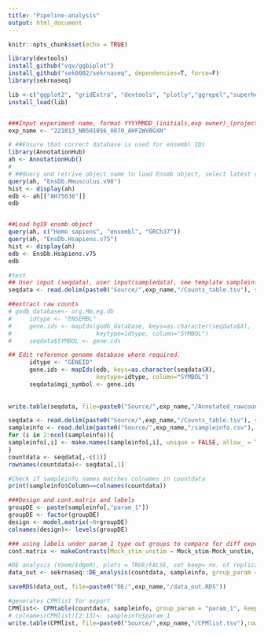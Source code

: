 ```yaml
---
title: "Pipeline-analysis"
output: html_document
---
```


```r
knitr::opts_chunk$set(echo = TRUE)

library(devtools)
install_github("vqv/ggbiplot")
install_github("sek0002/sekrnaseq", dependencies=T, force=F)
library(sekrnaseq)

lib <-c("ggplot2", "gridExtra", "devtools", "plotly","ggrepel","superheat","tidyverse",'viridis','data.table','heatmaply',"dplyr","ggbiplot", "DESeq2","superheat","edgeR","limma","Glimma","gplots","org.Mm.eg.db","RColorBrewer","fgsea","gridExtra","DEFormats","statmod","org.Hs.eg.db","pheatmap","edgeR","svglite","biomaRt","msigdbr","fgsea","clusterProfiler","enrichplot","DOSE","plyr","ggrastr","Rsamtools","rtracklayer","GenomicAlignments","bedr","Rsubread","GenomicFeatures","doParallel","BiocParallel", "GenomicAlignments","GenomicRanges","rtracklayer","ChIPQC","Rsamtools","Gviz","GenomicFeatures","RMariaDB","BiocParallel","tools","ChIPseeker","TxDb.Mmusculus.UCSC.mm10.knownGene","EnsDb.Mmusculus.v79","clusterProfiler","AnnotationDbi","org.Mm.eg.db","dplyr","diffloop","DiffBind","systemPipeR","plotly","EnsDb.Hsapiens.v75","EnsDb.Mmusculus.v79","AnnotationHub")
install_load(lib)


###Input experiment name, format YYYYMMDD_(initials,exp owner)_(projectID/name of experiment)_(special conditions/info). Avoid using spaces and any special characters aside from - and _. Place a folder with the same name, and move Source files to that folder.
exp_name <- "221013_NB501056_0870_AHF2WVBGXN"

```

```r
# ##Ensure that correct database is used for ensembl IDs
library(AnnotationHub)
ah <- AnnotationHub()
# 
# ##Query and retrive object name to load Ensmb object, select latest version of GRCm38, load other objects here
query(ah, "EnsDb.Mmusculus.v98")
hist <- display(ah)
edb <- ah[["AH75036"]]
edb


##Load hg19 ensmb object
query(ah, c("Homo sapiens", "ensembl", "GRCh37"))
query(ah, "EnsDb.Hsapiens.v75")
hist <- display(ah)
edb <- EnsDb.Hsapiens.v75
edb

```


```r
#test
## User input (seqdata), user input(sampledata), see template sampleinfo for correct format
seqdata <- read.delim(paste0("Source/",exp_name,"/Counts_table.tsv"), sep="\t", na.strings = c("", "NA"))

##extract raw counts
# godb_database<- org.Mm.eg.db
#     idtype <- "ENSEMBL"
#     gene.ids <- mapIds(godb_database, keys=as.character(seqdata$X),
#                        keytype=idtype, column="SYMBOL")
#     seqdata$SYMBOL <- gene.ids

## Edit reference genome database where required.
      idtype <- "GENEID"
      gene.ids <- mapIds(edb, keys=as.character(seqdata$X),
                         keytype=idtype, column="SYMBOL")
      seqdata$mgi_symbol <- gene.ids
    
    
write.table(seqdata, file=paste0("Source/",exp_name,"/Annotated_rawcounts.tsv"),sep="\t", row.names=FALSE)
```



```r
seqdata <- read.delim(paste0("Source/",exp_name,"/Counts_table.tsv"), sep="\t", na.strings = c("", "NA"))
sampleinfo <- read.delim(paste0("Source/",exp_name,"/sampleinfo.csv"), sep=",")
for (i in 2:ncol(sampleinfo)){
sampleinfo[,i] <- make.names(sampleinfo[,i], unique = FALSE, allow_ = TRUE)
}
countdata <- seqdata[,-c(1)]
rownames(countdata)<- seqdata[,1]

#Check if sampleinfo names matches colnames in countdata
print(sampleinfo$Column==colnames(countdata))

###Design and cont.matrix and labels
groupDE <- paste(sampleinfo[,"param_1"])
groupDE <- factor(groupDE)
design <- model.matrix(~0+groupDE)
colnames(design)<- levels(groupDE)

### using labels under param_1 type out groups to compare for diff expression, comparison= group1(+ve direction)-group2(-ve direction) ie. Mock_stim_unstim= Mock_stim-Mock_unstim 
cont.matrix <- makeContrasts(Mock_stim_unstim = Mock_stim-Mock_unstim, Irf1_stim_unstim = Irf1_stim-Irf1_unstim, Socs1_stim_unstim= Socs1_stim-Socs1_unstim, Irf1_Mock_stim=Irf1_stim-Mock_stim, Irf1_Mock_unstim=Irf1_unstim-Mock_unstim, Socs1_Mock_stim= Socs1_stim- Mock_stim, Socs1_Mock_unstim= Socs1_unstim-Mock_unstim, Irf1_Socs1_stim= Irf1_stim-Socs1_stim, Irf1_Socs1_unstim= Irf1_unstim-Socs1_unstim, levels=design)

#DE analysis (Voom/EdgeR), plots = TRUE/FALSE, set keep= no. of replicates, thresh= threshold to exclude for low CPM expression, species= human or mouse, genekeytype, "ensembl", "entrez"
data_out <- sekrnaseq::DE_analysis(countdata, sampleinfo, group_param = "param_1", keep = 2, thresh= 3, exp_name = exp_name, design= design, cont.matrix= cont.matrix, species = "mouse", isEnsembl = T, mouse_ensembldb = "edb", plots=T)

saveRDS(data_out, file=paste0("DE/",exp_name,"/data_out.RDS"))

#generates CPMlist for export
CPMlist<- CPMtable(countdata, sampleinfo, group_param = "param_1", keep = 2, thresh= 3, species = "mouse", isEnsembl = T, mouse_ensembldb = "edb")
# colnames(CPMlist)[2:13]<- sampleinfo$param_1
write.table(CPMlist, file=paste0("Source/",exp_name,"/CPMlist.tsv"),row.names = F, sep="\t" )


```

